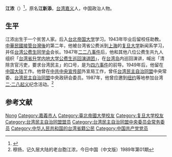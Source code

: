 '''江浓'''（{{bd|1932年||2005年|7月27日}}）<ref>{{Cite web |url=http://www.taimeng.org.cn/tmly/dsj/t20060705_133757.htm |title=台盟中央2005年7月大事记，台盟网，2005-08-02 |access-date=2011-11-15 |archive-url=https://web.archive.org/web/20110711150922/http://www.taimeng.org.cn/tmly/dsj/t20060705_133757.htm |archive-date=2011-07-11 |dead-url=yes }}</ref>，原名'''江新添'''，[[台湾|台湾]][[嘉义市|嘉义]]人，中国政治人物。

== 生平 ==
江浓出生于一个贫苦人家。后入[[台北帝国大学|台北帝国大学]]学习。1943年毕业后留校任助教。[[臺灣戰後時期|中華民國接管台灣後]]的第二年，他被台湾省公费派到[[上海|上海]]的[[复旦大学|复旦大学]]新闻系学习，并任[[台湾公费生同学会|台湾公费生同学会]]会长。1947年[[二二八事件|二二八事件]]后，他和其他八位公费生共九人组织「[[台湾省升学内地大学公费生巡回演讲团|台湾省升学内地大学公费生巡回演讲团]]」，在[[台湾岛|台湾岛]]内巡回演讲，喊出「清除贪官污吏，要求台湾民主」的口号，是为[[四六事件|四六事件]]的前导。1949年后，他留在[[中国大陆|中国大陆]]工作。他曾在[[中共中央宣传部|中共中央宣传部]]外宣局工作，曾任[[台湾民主自治同盟|台湾民主自治同盟]]中央常委、[[台湾民主自治同盟|台湾民主自治同盟]]中央政研会委员。1987年，他曾应邀到[[纽约|纽约]]等地参加台湾[[二·二八起义|二·二八起义]]纪念活动。<ref>穆扬，记久居大陆的老台胞江浓，今日中国（中文版）1989年第01期</ref>

== 参考文献 ==
{{reflist}}

{{台湾民主自治同盟第三届总部理事会}}
{{台湾民主自治同盟第四届中央委员会}}
{{台湾民主自治同盟第五届中央委员会}}
{{中华全国台湾同胞联谊会第四届理事会}}

{{Authority control}}
{{DEFAULTSORT:Jiang江}}
[[Category:江姓|Nong]]
[[Category:嘉義市人|Category:嘉義市人]]
[[Category:臺北帝國大學校友|Category:臺北帝國大學校友]]
[[Category:复旦大学校友|Category:复旦大学校友]]
[[Category:台湾民主自治同盟盟员|Category:台湾民主自治同盟盟员]]
[[Category:台湾民主自治同盟中央委员会常务委员|Category:台湾民主自治同盟中央委员会常务委员]]
[[Category:中华人民共和国的台湾省籍公民|Category:中华人民共和国的台湾省籍公民]]
[[Category:中国共产党党员|Category:中国共产党党员]]